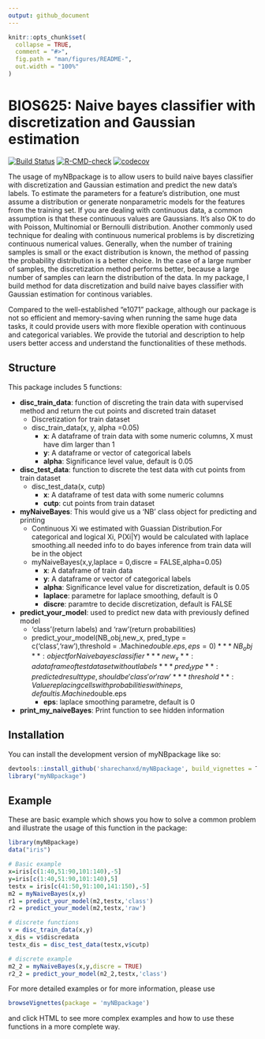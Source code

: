 ```yaml
---
output: github_document
---
```


<!-- README.md is generated from README.Rmd. Please edit that file -->

```r
knitr::opts_chunk$set(
  collapse = TRUE,
  comment = "#>",
  fig.path = "man/figures/README-",
  out.width = "100%"
)
```
# BIOS625: Naive bayes classifier with discretization and Gaussian estimation

<!-- badges: start -->
[![Build Status](https://app.travis-ci.com/sharechanxd/myNBpackage.svg?branch=main)](https://app.travis-ci.com/sharechanxd/myNBpackage)
[![R-CMD-check](https://github.com/sharechanxd/myNBpackage/workflows/R-CMD-check/badge.svg)](https://github.com/sharechanxd/myNBpackage/actions?workflow=R-CMD-check)
[![codecov](https://codecov.io/gh/sharechanxd/myNBpackage/branch/main/graph/badge.svg?token=DPZU2BB7L1)](https://codecov.io/gh/sharechanxd/myNBpackage)
<!-- badges: end -->

The usage of myNBpackage is to allow users to build naive bayes classifier with discretization and Gaussian estimation and predict the new data's labels.
To estimate the parameters for a feature's distribution, one must assume a distribution or generate nonparametric models for the features from the training set.
If you are dealing with continuous data, a common assumption is that these continuous values are Gaussians. It's also OK to do with Poisson, Multinomial or Bernoulli distribution.
Another commonly used technique for dealing with continuous numerical problems is by discretizing continuous numerical values.
Generally, when the number of training samples is small or the exact distribution is known, the method of passing the probability distribution is a better choice. 
In the case of a large number of samples, the discretization method performs better, because a large number of samples can learn the distribution of the data.
In my package, I build method for data discretization and build naive bayes classifier with Gaussian estimation for continous variables.

Compared to the well-established "e1071" package, although our package is not so efficient and memory-saving when running the same huge data tasks, it could provide users with more flexible operation with continuous and categorical variables. We provide the tutorial and description to help users better access and understand the functionalities of these methods.


## Structure


This package includes 5 functions:

* **disc_train_data**: function of discreting the train data with supervised method and return the cut points and discreted train dataset
  * Discretization for train dataset
  * disc_train_data(x, y, alpha =0.05)
	  * **x**: A dataframe of train data with some numeric columns, X must have dim larger than 1
	  * **y**: A dataframe or vector of categorical labels
	  * **alpha**: Significance level value, default is 0.05
	  
	
* **disc_test_data**: function to discrete the test data with cut points from train dataset
  * disc_test_data(x, cutp)
	  * **x**: A dataframe of test data with some numeric columns
	  * **cutp**: cut points from train dataset
	  
* **myNaiveBayes**: This would give us a 'NB' class object for predicting and printing
	* Continuous Xi we estimated with Guassian Distribution.For categorical and logical Xi, P(Xi|Y) would be calculated with laplace smoothing.all needed info to do bayes inference from train data will be in the object 
  * myNaiveBayes(x,y,laplace = 0,discre = FALSE,alpha=0.05)
	  * **x**: A dataframe of train data
	  * **y**: A dataframe or vector of categorical labels
	  * **alpha**: Significance level value for discretization, default is 0.05
	  * **laplace**: parametre for laplace smoothing, default is 0
	  * **discre**: paramtre to decide discretization, default is FALSE
	  
* **predict_your_model**: used to predict new data with previously defined model
	* 'class'(return labels) and 'raw'(return probabilities)
	* predict_your_model(NB_obj,new_x, pred_type = c('class','raw'),threshold = .Machine$double.eps,eps = 0)
	  * **NB_obj**: object for Naive bayes classifier
	  * **new_x**: a dataframe of test dataset without labels
	  * **pred_type**: predicted result type, should be 'class' or 'raw'
	  * **threshold**: Value replacing cells with probabilities within eps, default is .Machine$double.eps
	  * **eps**: laplace smoothing parametre, default is 0
	
* **print_my_naiveBayes**: Print function to see hidden information



## Installation


You can install the development version of myNBpackage like so:

```r
devtools::install_github('sharechanxd/myNBpackage', build_vignettes = T)
library("myNBpackage")
```
## Example

These are basic example which shows you how to solve a common problem and illustrate the usage of this function in the package:

```r
library(myNBpackage)
data("iris")

# Basic example
x=iris[c(1:40,51:90,101:140),-5]
y=iris[c(1:40,51:90,101:140),5]
testx = iris[c(41:50,91:100,141:150),-5]
m2 = myNaiveBayes(x,y)
r1 = predict_your_model(m2,testx,'class')
r2 = predict_your_model(m2,testx,'raw')

# discrete functions
v = disc_train_data(x,y)
x_dis = v$discredata
testx_dis = disc_test_data(testx,v$cutp)

# discrete example
m2_2 = myNaiveBayes(x,y,discre = TRUE)
r2_2 = predict_your_model(m2_2,testx,'class')
```

For more detailed examples or for more information, please use
```r
browseVignettes(package = 'myNBpackage')
```
and click HTML to see more complex examples and how to use these functions in a more complete way. 

